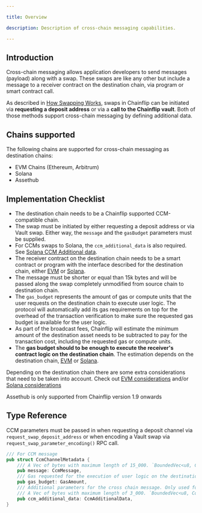 ```yaml
---

title: Overview

description: Description of cross-chain messaging capabilities.

---
```




## Introduction

Cross-chain messaging allows application developers to send messages (payload) along with a swap. These swaps are like any other but include a message to a receiver contract on the destination chain, via program or smart contract call.

As described in [How Swapping Works](/protocol/how-swapping-works), swaps in Chainflip can be initiated via **requesting a deposit address** or via a **call to the Chainflip vault**. Both of those methods support cross-chain messaging by defining additional data.


## Chains supported

The following chains are supported for cross-chain messaging as destination chains:

- EVM Chains (Ethereum, Arbitrum)
- Solana
- Assethub

## Implementation Checklist

- The destination chain needs to be a Chainflip supported CCM-compatible chain.
- The swap must be initiated by either requesting a deposit address or via Vault swap. Either way, the `message` and the `gasBudget` parameters must be supplied.
- For CCMs swaps to Solana, the `ccm_additional_data` is also required. See [Solana CCM Additional data](/protocol/cross-chain-messaging/sol-ccm#solana-ccm-additional-data).
- The receiver contract on the destination chain needs to be a smart contract or program with the interface described for the destination chain, either [EVM](/protocol/cross-chain-messaging/evm-ccm#ccm-receiver-smart-contract-interface) or [Solana](/protocol/cross-chain-messaging/sol-ccm#receive-call-and-asset-on-the-receiver-program).
- The message must be shorter or equal than 15k bytes and will be passed along the swap completely unmodified from source chain to destination chain.
- The `gas_budget` represents the amount of gas or compute units that the user requests on the destination chain to execute user logic. The protocol will automatically add its gas requirements on top for the overhead of the transaction verification to make sure the requested gas budget is available for the user logic.
- As part of the broadcast fees, Chainflip will estimate the minimum amount of the destination asset needs to be subtracted to pay for the transaction cost, including the requested gas or compute units.
- The **gas budget should to be enough to execute the receiver's contract logic on the destination chain**. The estimation depends on the destination chain, [EVM](/protocol/cross-chain-messaging/evm-ccm#gas-budget-estimation) or [Solana](/protocol/cross-chain-messaging/sol-ccm#compute-budget-estimation).

Depending on the destination chain there are some extra considerations that need to be taken into account. Check out [EVM considerations](/protocol/cross-chain-messaging/evm-ccm#evm-considerations) and/or [Solana considerations](/protocol/cross-chain-messaging/sol-ccm#safety-considerations-on-the-users-logic)

<Callout type="warning">
  Assethub is only supported from Chainflip version 1.9 onwards
</Callout>

## Type Reference
CCM parameters must be passed in when requesting a deposit channel via `request_swap_deposit_address` or when encoding a Vault swap via `request_swap_parameter_encoding()` RPC call.

```rust
/// For CCM message
pub struct CcmChannelMetadata {
	/// A Vec of bytes with maximum length of 15_000. `BoundedVec<u8, ConstU32<15_000>>`
	pub message: CcmMessage,
	/// Gas requested for the execution of user logic on the destination chain.
	pub gas_budget: GasAmount,
	/// Additional parameters for the cross chain message. Only used for Solana CCM.
	/// A Vec of bytes with maximum length of 3_000. `BoundedVec<u8, ConstU32<3_000>>`
	pub ccm_additional_data: CcmAdditionalData,
}
```

